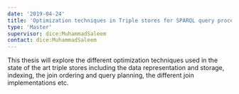 ```yaml
---
date: '2019-04-24'
title: 'Optimization techniques in Triple stores for SPARQL query processing'
type: 'Master'
supervisor: dice:MuhammadSaleem
contact: dice:MuhammadSaleem
---
```


This thesis will explore the different  optimization techniques used in the state of the art triple stores including the data representation and storage, indexing, the join ordering and query planning, the different join implementations etc.
